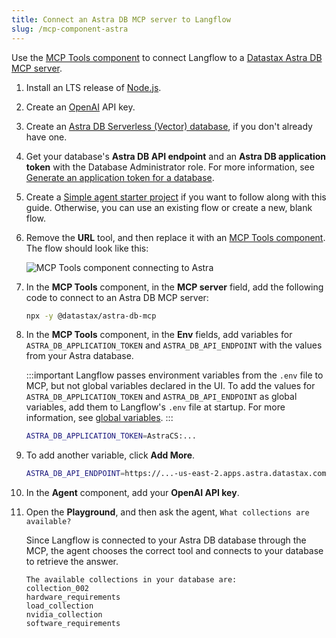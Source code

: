 ```yaml
---
title: Connect an Astra DB MCP server to Langflow
slug: /mcp-component-astra
---
```



Use the [MCP Tools component](/mcp-client) to connect Langflow to a [Datastax Astra DB MCP server](https://github.com/datastax/astra-db-mcp).

1. Install an LTS release of [Node.js](https://docs.npmjs.com/downloading-and-installing-node-js-and-npm).

2. Create an [OpenAI](https://platform.openai.com/) API key.

3. Create an [Astra DB Serverless (Vector) database](https://docs.datastax.com/en/astra-db-serverless/databases/create-database.html#create-vector-database), if you don't already have one.

4. Get your database's **Astra DB API endpoint** and an **Astra DB application token** with the Database Administrator role. For more information, see [Generate an application token for a database](https://docs.datastax.com/en/astra-db-serverless/administration/manage-application-tokens.html#database-token).

5. Create a [Simple agent starter project](/simple-agent) if you want to follow along with this guide. Otherwise, you can use an existing flow or create a new, blank flow.

6. Remove the **URL** tool, and then replace it with an [MCP Tools component](/mcp-client).
The flow should look like this:

    ![MCP Tools component connecting to Astra](/img/component-mcp-astra-db.png)

7. In the **MCP Tools** component, in the **MCP server** field, add the following code to connect to an Astra DB MCP server:

    ```bash
    npx -y @datastax/astra-db-mcp
    ```

8. In the **MCP Tools** component, in the **Env** fields, add variables for `ASTRA_DB_APPLICATION_TOKEN` and `ASTRA_DB_API_ENDPOINT` with the values from your Astra database.

    :::important
    Langflow passes environment variables from the `.env` file to MCP, but not global variables declared in the UI.
    To add the values for `ASTRA_DB_APPLICATION_TOKEN` and `ASTRA_DB_API_ENDPOINT` as global variables, add them to Langflow's `.env` file at startup.
    For more information, see [global variables](/configuration-global-variables).
    :::

    ```bash
    ASTRA_DB_APPLICATION_TOKEN=AstraCS:...
    ```

9. To add another variable, click <Icon name="Plus" aria-hidden="true"/> **Add More**.

    ```bash
    ASTRA_DB_API_ENDPOINT=https://...-us-east-2.apps.astra.datastax.com
    ```

10. In the **Agent** component, add your **OpenAI API key**.

11. Open the **Playground**, and then ask the agent, `What collections are available?`

    Since Langflow is connected to your Astra DB database through the MCP, the agent chooses the correct tool and connects to your database to retrieve the answer.

    ```text
    The available collections in your database are:
    collection_002
    hardware_requirements
    load_collection
    nvidia_collection
    software_requirements
    ```